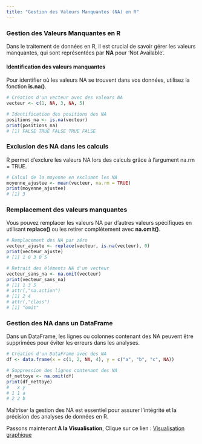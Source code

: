 ```yaml
---
title: "Gestion des Valeurs Manquantes (NA) en R"
---
```


### Gestion des Valeurs Manquantes en R

<p id="textIntro">Dans le traitement de données en R, il est crucial de savoir gérer les valeurs manquantes, qui sont représentées par <strong>NA</strong> pour 'Not Available'.</p>

#### Identification des valeurs manquantes

Pour identifier où les valeurs NA se trouvent dans vos données, utilisez la fonction <strong>is.na()</strong>.

```r
# Création d'un vecteur avec des valeurs NA
vecteur <- c(1, NA, 3, NA, 5)

# Identification des positions des NA
positions_na <- is.na(vecteur)
print(positions_na)
# [1] FALSE TRUE FALSE TRUE FALSE
```

### Exclusion des NA dans les calculs

<p id="textIntro">R permet d'exclure les valeurs NA lors des calculs grâce à l'argument na.rm = TRUE.</p>

```r
# Calcul de la moyenne en excluant les NA
moyenne_ajustee <- mean(vecteur, na.rm = TRUE)
print(moyenne_ajustee)
# [1] 3
```

### Remplacement des valeurs manquantes
<p id="textIntro">Vous pouvez remplacer les valeurs NA par d'autres valeurs spécifiques en utilisant<strong> replace()</strong> ou les retirer complètement avec <strong>na.omit()</strong>.</p>

```r
# Remplacement des NA par zéro
vecteur_ajuste <- replace(vecteur, is.na(vecteur), 0)
print(vecteur_ajuste)
# [1] 1 0 3 0 5

# Retrait des éléments NA d'un vecteur
vecteur_sans_na <- na.omit(vecteur)
print(vecteur_sans_na)
# [1] 1 3 5
# attr(,"na.action")
# [1] 2 4
# attr(,"class")
# [1] "omit"
```

### Gestion des NA dans un DataFrame
<p id="textIntro">Dans un DataFrame, les lignes ou colonnes contenant des NA peuvent être supprimées pour éviter les erreurs dans les analyses.</p>

```r
# Création d'un DataFrame avec des NA
df <- data.frame(x = c(1, 2, NA, 4), y = c("a", "b", "c", NA))

# Suppression des lignes contenant des NA
df_nettoye <- na.omit(df)
print(df_nettoye)
#   x y
# 1 1 a
# 2 2 b
```

<p id="textIntro">Maîtriser la gestion des NA est essentiel pour assurer l'intégrité et la précision des analyses de données en R.</p>

<p id=textIntro>Passons maintenant<strong> A la Visualisation</strong>, Clique sur ce lien :  <a href="visualisation.qmd">Visualisation graphique</a>